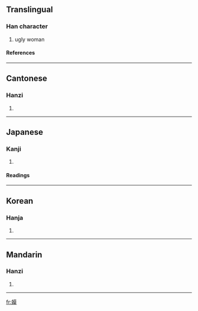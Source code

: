 ==Translingual==
===Han character===
{{Han char|rn=38|rad=女|as=11|sn=14|four=4443<sub>4</sub>|canj=女廿日大 (VTAK)}}
# ugly woman
====References====
{{Han ref|kx=0270.160|dkj=06673|dj=0538.120|hdz=21071.050|uh=5AEB|ud=23275|bh=E172|bd=57714}}

----
==Cantonese==
===Hanzi===
{{yue-hanzi|jyut=|y=mou4}}
# {{defn|Cantonese}}

----
==Japanese==
===Kanji===
{{ja-kanji|grade=|rs=女11}}
# {{defn|Japanese}} 
====Readings====
{{ja-readings|on=[[ぼ]] (bo), [[も]] (mo)|kun=[[しこめ]] (shikome)}}

----
==Korean==
===Hanja===
{{ko-hanja|hangeul=모|rv=mo|mr=mo}}
# {{defn|Korean}}

----
==Mandarin==
===Hanzi===
{{cmn-hanzi|pin=[[mó]] (mo2)|wg=mo<sup>2</sup>}}
# {{defn|Mandarin}}

----
[[fr:嫫]]